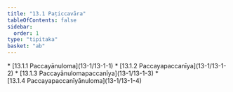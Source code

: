 ```yaml
---
title: "13.1 Paṭiccavāra"
tableOfContents: false
sidebar:
  order: 1
type: "tipitaka"
basket: "ab"
---
```



<DynamicBreadcrumb />



<TableOfContents>
* [13.1.1 Paccayānuloma](13-1/13-1-1)
* [13.1.2 Paccayapaccanīya](13-1/13-1-2)
* [13.1.3 Paccayānulomapaccanīya](13-1/13-1-3)
* [13.1.4 Paccayapaccanīyānuloma](13-1/13-1-4)
</TableOfContents>